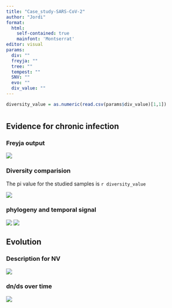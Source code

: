 ```yaml
---
title: "Case_study-SARS-CoV-2"
author: "Jordi"
format: 
  html: 
    self-contained: true
    mainfont: 'Montserrat'
editor: visual
params:
  div: ""
  freyja: ""
  tree: ""
  tempest: ""
  SNV: ""
  evo: ""
  div_value: ""
---
```

<head>
  <link rel="preconnect" href="https://fonts.googleapis.com">
  <link rel="preconnect" href="https://fonts.gstatic.com" crossorigin>
  <link href="https://fonts.googleapis.com/css2?family=Montserrat&display=swap" rel="stylesheet">
</head>
```r
diversity_value = as.numeric(read.csv(params$div_value)[1,1])
```
# {style="text-align: justify"}

## Evidence for chronic infection 

### Freyja output

![](`r params$freyja`)

### Diversity comparision

The pi value for the studied samples is ``r diversity_value``

![](`r params$div`)

### phylogeny and temporal signal

![](`r params$tree`)
![](`r params$tempest`)

## Evolution

### Description for NV 

![](`r params$SNV`)

### dn/ds over time

![](`r params$evo`)



